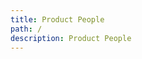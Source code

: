 ```yaml
---
title: Product People
path: /
description: Product People
---
```


<TopSection
  titleText="Discover and Deliver Great Products. Faster"
  buttonText="Schedule a call"
/>
<GridContainer>
  <GridItemImage imageURL="/images/omio_logo_black.png" altText="omio logo" />
  <GridItemImage imageURL="/images/heycar_logo.png" altText="heycar logo" />
  <GridItemImage imageURL="/images/MOIA_logo.png" altText="MOIA logo" />
  <GridItemImage
    imageURL="/images/koerber_digital_logo.png"
    altText="Koerber Digital logo"
  />
  <GridItemImage
    imageURL="/images/Axel_Springer_logo.png"
    altText="Axel Springer logo"
  />
  <GridItemImage imageURL="/images/avira_logo.png" altText="Avira logo" />
</GridContainer>
<TextSectionSmallTitle
  title="SERVICES"
  text="We upgrade product teams through coaching, consulting, working hand-on and acting as a sparring partner for management. \nWe work directly and personally with you and your team to achieve current and future success."
/>
